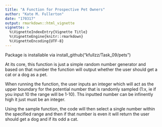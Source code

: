 ```yaml
---
title: "A Function for Prospective Pet Owners"
author: "Kate M. Fullerton"
date: "170317"
output: rmarkdown::html_vignette
vignette: >
  %\VignetteIndexEntry{Vignette Title}
  %\VignetteEngine{knitr::rmarkdown}
  %\VignetteEncoding{UTF-8}
---
```


Package is installable via install_github("kfullzz/Task_09/pets")

At its core, this function is just a simple random number generator and based on that number the function will output whether the user should get a cat or a dog as a pet. 

When running the function, the user inputs an integer which will act as the upper boundary for the potential number that is randomly sampled (1:x, ie if you input 10 the range will be 1-10). Ths inputted number can be infinently high it just must be an integer.

Using the sample function, the code will then select a single number within the specified range and then if that number is even it will return the user should get a dog and if its odd a cat. 
